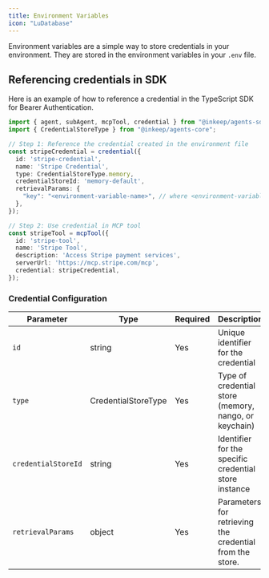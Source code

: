 ```yaml
---
title: Environment Variables
icon: "LuDatabase"
---
```


Environment variables are a simple way to store credentials in your environment. They are stored in the environment variables in your `.env` file.

## Referencing credentials in SDK

Here is an example of how to reference a credential in the TypeScript SDK for Bearer Authentication.

```typescript
import { agent, subAgent, mcpTool, credential } from "@inkeep/agents-sdk";
import { CredentialStoreType } from "@inkeep/agents-core";

// Step 1: Reference the credential created in the environment file
const stripeCredential = credential({
  id: 'stripe-credential',
  name: 'Stripe Credential',
  type: CredentialStoreType.memory,
  credentialStoreId: 'memory-default',
  retrievalParams: {
    "key": "<environment-variable-name>", // where <environment-variable-name> is the name of the environment variable that contains the credential value, for example, STRIPE_API_KEY
  },
});

// Step 2: Use credential in MCP tool
const stripeTool = mcpTool({
  id: 'stripe-tool',
  name: 'Stripe Tool',
  description: 'Access Stripe payment services',
  serverUrl: 'https://mcp.stripe.com/mcp',
  credential: stripeCredential,
});
``` 

### Credential Configuration

| Parameter | Type | Required | Description |
|-----------|------|----------|-------------|
| `id` | string | Yes | Unique identifier for the credential |
| `type` | CredentialStoreType | Yes | Type of credential store (memory, nango, or keychain) |
| `credentialStoreId` | string | Yes | Identifier for the specific credential store instance |
| `retrievalParams` | object | Yes | Parameters for retrieving the credential from the store. |
